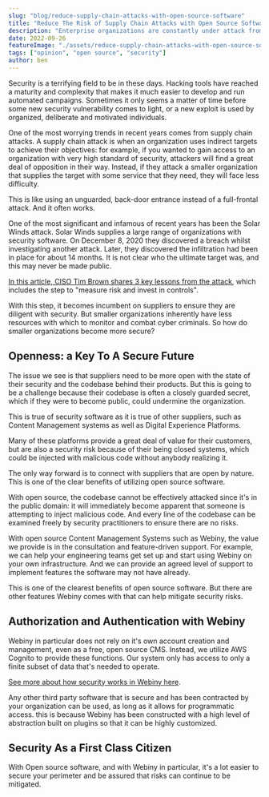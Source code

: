 ```yaml
---
slug: "blog/reduce-supply-chain-attacks-with-open-source-software"
title: "Reduce The Risk of Supply Chain Attacks with Open Source Software"
description: "Enterprise organizations are constantly under attack from malicious actors, and many of these attacks are supply chain related. Here's how you can leverage the power of open source to mitigate supply chain related attacks."
date: 2022-09-26
featureImage: "./assets/reduce-supply-chain-attacks-with-open-source-software/cover.png"
tags: ["opinion", "open source", "security"]
author: ben
---
```

Security is a terrifying field to be in these days. Hacking tools have reached a maturity and complexity that makes it much easier to develop and run automated campaigns. Sometimes it only seems a matter of time before some new security vulnerability comes to light, or a new exploit is used by organized, deliberate and motivated individuals.

One of the most worrying trends in recent years comes from supply chain attacks. A supply chain attack is when an organization uses indirect targets to achieve their objectives: for example, if you wanted to gain access to an organization with very high standard of security, attackers will find a great deal of opposition in their way. Instead, if they attack a smaller organization that supplies the target with some service that they need, they will face less difficulty. 

This is like using an unguarded, back-door entrance instead of a full-frontal attack. And it often works.

One of the most significant and infamous of recent years has been the Solar Winds attack. Solar Winds supplies a large range of organizations with security software. On December 8, 2020 they discovered a breach whilst investigating another attack. Later, they discovered the infiltration had been in place for about 14 months. It is not clear who the ultimate target was, and this may never be made public.

[In this article, CISO Tim Brown shares 3 key lessons from the attack](https://www.darkreading.com/edge-articles/3-years-later-solarwinds-ciso-shares-3-lessons-from-the-infamous-attack), which includes the step to "measure risk and invest in controls".

With this step, it becomes incumbent on suppliers to ensure they are diligent with security. But smaller organizations inherently have less resources with which to monitor and combat cyber criminals. So how do smaller organizations become more secure?

## Openness: a Key To A Secure Future

The issue we see is that suppliers need to be more open with the state of their security and the codebase behind their products. But this is going to be a challenge because their codebase is often a closely guarded secret, which if they were to become public, could undermine the organization. 

This is true of security software as it is true of other suppliers, such as Content Management systems as well as Digital Experience Platforms.

Many of these platforms provide a great deal of value for their customers, but are also a security risk because of their being closed systems, which could be injected with malicious code without anybody realizing it.

The only way forward is to connect with suppliers that are open by nature. This is one of the clear benefits of utilizing open source software.

With open source, the codebase cannot be effectively attacked since it's in the public domain: it will immediately become apparent that someone is attempting to inject malicious code. And every line of the codebase can be examined freely by security practitioners to ensure there are no risks.

With open source Content Management Systems such as Webiny, the value we provide is in the consultation and feature-driven support. For example, we can help your engineering teams get set up and start using Webiny on your own infrastructure. And we can provide an agreed level of support to implement features the software may not have already.

This is one of the clearest benefits of open source software. But there are other features Webiny comes with that can help mitigate security risks.

## Authorization and Authentication with Webiny

Webiny in particular does not rely on it's own account creation and management, even as a free, open source CMS. Instead, we utilize AWS Cognito to provide these functions. Our system only has access to only a finite subset of data that's needed to operate.

[See more about how security works in Webiny here](https://www.webiny.com/docs/core-development-concepts/security-framework/introduction).

Any other third party software that is secure and has been contracted by your organization can be used, as long as it allows for programmatic access. this is because Webiny has been constructed with a high level of abstraction built on plugins so that it can be highly customized.

## Security As a First Class Citizen

With Open source software, and with Webiny in particular, it's a lot easier to secure your perimeter and be assured that risks can continue to be mitigated.
